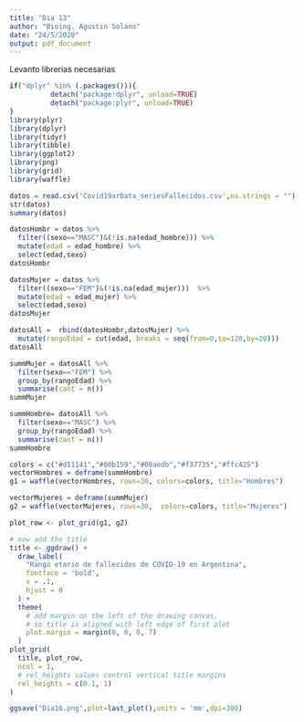 ```yaml
---
title: "Dia 13"
author: "Bioing. Agustin Solano"
date: "24/5/2020"
output: pdf_document
---
```



Levanto librerias necesarias
```r
if("dplyr" %in% (.packages())){
          detach("package:dplyr", unload=TRUE) 
          detach("package:plyr", unload=TRUE) 
} 
library(plyr)
library(dplyr)
library(tidyr)
library(tibble)
library(ggplot2)
library(png)
library(grid)
library(waffle)

```

```r
datos = read.csv('Covid19arData_seriesFallecidos.csv',na.strings = "")
str(datos)
summary(datos)
```

```r
datosHombr = datos %>%
  filter((sexo=="MASC")&(!is.na(edad_hombre))) %>%
  mutate(edad = edad_hombre) %>%
  select(edad,sexo)
datosHombr

datosMujer = datos %>%
  filter((sexo=="FEM")&(!is.na(edad_mujer)))  %>%
  mutate(edad = edad_mujer) %>%
  select(edad,sexo)
datosMujer

datosAll =  rbind(datosHombr,datosMujer) %>%
  mutate(rangoEdad = cut(edad, breaks = seq(from=0,to=120,by=20)))
datosAll

summMujer = datosAll %>%
  filter(sexo=="FEM") %>%
  group_by(rangoEdad) %>%
  summarise(cant = n())
summMujer

summHombre= datosAll %>%
  filter(sexo=="MASC") %>%
  group_by(rangoEdad) %>%
  summarise(cant = n())
summHombre

```

```r
colors = c("#d11141","#00b159","#00aedb","#f37735","#ffc425")
vectorHombres = deframe(summHombre)
g1 = waffle(vectorHombres, rows=30, colors=colors, title="Hombres") 

vectorMujeres = deframe(summMujer)
g2 = waffle(vectorMujeres, rows=30,  colors=colors, title="Mujeres") 

plot_row <- plot_grid(g1, g2)

# now add the title
title <- ggdraw() + 
  draw_label(
    "Rango etario de fallecidos de COVID-19 en Argentina",
    fontface = 'bold',
    x = .1,
    hjust = 0
  ) +
  theme(
    # add margin on the left of the drawing canvas,
    # so title is aligned with left edge of first plot
    plot.margin = margin(0, 0, 0, 7)
  )
plot_grid(
  title, plot_row,
  ncol = 1,
  # rel_heights values control vertical title margins
  rel_heights = c(0.1, 1)
)
```




```r
ggsave("Dia16.png",plot=last_plot(),units = 'mm',dpi=300)
```



